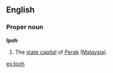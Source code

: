 ==English==
===Proper noun===
'''Ipoh'''
#The [[state capital]] of [[Perak]] ([[Malaysia]]).

[[es:Ipoh]]